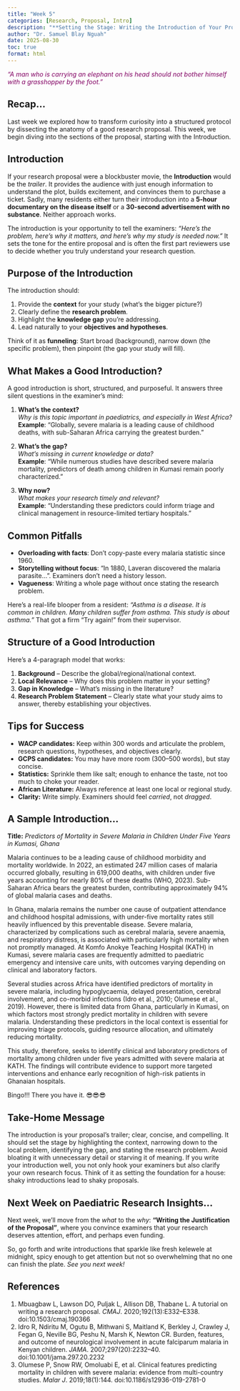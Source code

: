 ```yaml
---
title: "Week 5"
categories: [Research, Proposal, Intro]
description: "**Setting the Stage: Writing the Introduction of Your Proposal**"
author: "Dr. Samuel Blay Nguah"
date: 2025-08-30
toc: true
format: html
---
```


::: {.center style="color: #820263; face: bold;"}
*"A man who is carrying an elephant on his head should not bother himself with a grasshopper by the
foot."*
:::

## Recap...

Last week we explored how to transform curiosity into a structured protocol by dissecting the
anatomy of a good research proposal. This week, we begin diving into the sections of the proposal,
starting with the Introduction.

## Introduction

If your research proposal were a blockbuster movie, the **Introduction** would be the *trailer*. It
provides the audience with just enough information to understand the plot, builds excitement, and
convinces them to purchase a ticket. Sadly, many residents either turn their introduction into a
**5-hour documentary on the disease itself** or a **30-second advertisement with no substance**.
Neither approach works.

The introduction is your opportunity to tell the examiners: *“Here’s the problem, here’s why it
matters, and here’s why my study is needed now.”* It sets the tone for the entire proposal and is
often the first part reviewers use to decide whether you truly understand your research question.

## Purpose of the Introduction

The introduction should:

1.  Provide the **context** for your study (what’s the bigger picture?)
2.  Clearly define the **research problem**.
3.  Highlight the **knowledge gap** you’re addressing.
4.  Lead naturally to your **objectives and hypotheses**.

Think of it as **funneling**: Start broad (background), narrow down (the specific problem), then
pinpoint (the gap your study will fill).

## What Makes a Good Introduction?

A good introduction is short, structured, and purposeful. It answers three silent questions in the
examiner’s mind:

1.  **What’s the context?**\
    *Why is this topic important in paediatrics, and especially in West Africa?*\
    **Example**: “Globally, severe malaria is a leading cause of childhood deaths, with sub-Saharan
    Africa carrying the greatest burden.”

2.  **What’s the gap?**\
    *What’s missing in current knowledge or data?*\
    **Example**: “While numerous studies have described severe malaria mortality, predictors of
    death among children in Kumasi remain poorly characterized.”

3.  **Why now?**\
    *What makes your research timely and relevant?*\
    **Example**: “Understanding these predictors could inform triage and clinical management in
    resource-limited tertiary hospitals.”

## Common Pitfalls

-   **Overloading with facts**: Don’t copy-paste every malaria statistic since 1960.
-   **Storytelling without focus**: “In 1880, Laveran discovered the malaria parasite…”. Examiners
    don’t need a history lesson.
-   **Vagueness**: Writing a whole page without once stating the research problem.

Here’s a real-life blooper from a resident: *“Asthma is a disease. It is common in children. Many
children suffer from asthma. This study is about asthma.”* That got a firm “Try again!” from their
supervisor.

## Structure of a Good Introduction

Here’s a 4-paragraph model that works:

1.  **Background** – Describe the global/regional/national context.
2.  **Local Relevance** – Why does this problem matter in your setting?
3.  **Gap in Knowledge** – What’s missing in the literature?
4.  **Research Problem Statement** – Clearly state what your study aims to answer, thereby
    establishing your objectives.

## Tips for Success

-   **WACP candidates:** Keep within 300 words and articulate the problem, research questions,
    hypotheses, and objectives clearly.
-   **GCPS candidates:** You may have more room (300–500 words), but stay concise.
-   **Statistics:** Sprinkle them like salt; enough to enhance the taste, not too much to choke your
    reader.
-   **African Literature:** Always reference at least one local or regional study.
-   **Clarity:** Write simply. Examiners should feel *carried*, not *dragged*.

## A Sample Introduction...

**Title:** *Predictors of Mortality in Severe Malaria in Children Under Five Years in Kumasi, Ghana*

Malaria continues to be a leading cause of childhood morbidity and mortality worldwide. In 2022, an
estimated 247 million cases of malaria occurred globally, resulting in 619,000 deaths, with children
under five years accounting for nearly 80% of these deaths (WHO, 2023). Sub-Saharan Africa bears the
greatest burden, contributing approximately 94% of global malaria cases and deaths.

In Ghana, malaria remains the number one cause of outpatient attendance and childhood hospital
admissions, with under-five mortality rates still heavily influenced by this preventable disease.
Severe malaria, characterized by complications such as cerebral malaria, severe anaemia, and
respiratory distress, is associated with particularly high mortality when not promptly managed. At
Komfo Anokye Teaching Hospital (KATH) in Kumasi, severe malaria cases are frequently admitted to
paediatric emergency and intensive care units, with outcomes varying depending on clinical and
laboratory factors.

Several studies across Africa have identified predictors of mortality in severe malaria, including
hypoglycaemia, delayed presentation, cerebral involvement, and co-morbid infections (Idro et al.,
2010; Olumese et al., 2019). However, there is limited data from Ghana, particularly in Kumasi, on
which factors most strongly predict mortality in children with severe malaria. Understanding these
predictors in the local context is essential for improving triage protocols, guiding resource
allocation, and ultimately reducing mortality.

This study, therefore, seeks to identify clinical and laboratory predictors of mortality among
children under five years admitted with severe malaria at KATH. The findings will contribute
evidence to support more targeted interventions and enhance early recognition of high-risk patients
in Ghanaian hospitals.

Bingo!!! There you have it. 😎😎😎

## Take-Home Message

The introduction is your proposal’s trailer; clear, concise, and compelling. It should set the stage
by highlighting the context, narrowing down to the local problem, identifying the gap, and stating
the research problem. Avoid bloating it with unnecessary detail or starving it of meaning. If you
write your introduction well, you not only hook your examiners but also clarify your own research
focus. Think of it as setting the foundation for a house: shaky introductions lead to shaky
proposals.

## Next Week on Paediatric Research Insights…

Next week, we’ll move from the *what* to the *why*: **“Writing the Justification of the Proposal”**,
where you convince examiners that your research deserves attention, effort, and perhaps even
funding.

So, go forth and write introductions that sparkle like fresh kelewele at midnight, spicy enough to
get attention but not so overwhelming that no one can finish the plate. *See you next week!*

## References

1.  Mbuagbaw L, Lawson DO, Puljak L, Allison DB, Thabane L. A tutorial on writing a research
    proposal. *CMAJ*. 2020;192(13):E332–E338. doi:10.1503/cmaj.190366\
2.  Idro R, Ndiritu M, Ogutu B, Mithwani S, Maitland K, Berkley J, Crawley J, Fegan G, Neville BG,
    Peshu N, Marsh K, Newton CR. Burden, features, and outcome of neurological involvement in acute
    falciparum malaria in Kenyan children. *JAMA*. 2007;297(20):2232–40.
    doi:10.1001/jama.297.20.2232\
3.  Olumese P, Snow RW, Omoluabi E, et al. Clinical features predicting mortality in children with
    severe malaria: evidence from multi-country studies. *Malar J*. 2019;18(1):144.
    doi:10.1186/s12936-019-2781-0
